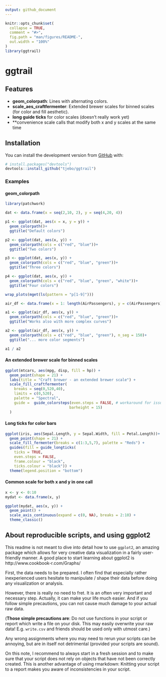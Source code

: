 ```yaml
---
output: github_document
---
```


<!-- README.md is generated from README.Rmd. Please edit that file -->

```r
knitr::opts_chunk$set(
  collapse = TRUE,
  comment = "#>",
  fig.path = "man/figures/README-",
  out.width = "100%"
)
library(ggtrail)
```

# ggtrail

<!-- badges: start -->
<!-- badges: end -->

## Features

- **geom_colorpath**: Lines with alternating colors. 
- **scale_aes_craftfermenter**: Extended brewer scales for binned scales (for color and fill aesthetic).
- **long guide ticks** for color scales (doesn't really work yet)
- **convenience scale calls that modify both x and y scales at the same time

## Installation
You can install the development version from [GitHub](https://github.com/) with:

``` r
# install.packages("devtools")
devtools::install_github("tjebo/ggtrail")
```

### Examples
#### geom_colorpath
```r
library(patchwork)

dat <- data.frame(x = seq(2,10, 2), y = seq(4,20, 4))

p1 <- ggplot(dat, aes(x = x, y = y)) +
  geom_colorpath()+
  ggtitle("Default colors")

p2 <- ggplot(dat, aes(x, y)) +
  geom_colorpath(cols = c("red", "blue"))+
  ggtitle("Two colors")

p3 <- ggplot(dat, aes(x, y)) +
  geom_colorpath(cols = c("red", "blue", "green"))+
  ggtitle("Three colors")

p4 <- ggplot(dat, aes(x, y)) +
  geom_colorpath(cols = c("red", "blue", "green", "white"))+
  ggtitle("Four colors")

wrap_plots(mget(ls(pattern = "p[1-9]")))

air_df <- data.frame(x = 1: length(AirPassengers), y = c(AirPassengers))

a1 <- ggplot(air_df, aes(x, y)) +
  geom_colorpath(cols = c("red", "blue", "green"))+
  ggtitle("Works also with more complex curves")

a2 <- ggplot(air_df, aes(x, y)) +
  geom_colorpath(cols = c("red", "blue", "green"), n_seg = 150)+
  ggtitle("... more color segments")

a1 / a2
```

#### An extended brewer scale for binned scales
```r
ggplot(mtcars, aes(mpg, disp, fill = hp)) +
  geom_point(shape = 21) +
  labs(title = "Craft brewer - an extended brewer scale") +
  scale_fill_craftfermenter(
    breaks = seq(0,520,40),
    limits = c(0,520),
    palette = "Spectral",
    guide =  guide_colorsteps(even.steps = FALSE, # workaround for issues #4019/#4100
                             barheight = 15) 
  )
```

#### Long ticks for color bars
```r
ggplot(iris, aes(Sepal.Length, y = Sepal.Width, fill = Petal.Length))+
  geom_point(shape = 21) +
  scale_fill_fermenter(breaks = c(1:3,5,7), palette = "Reds") +
  guides(fill = guide_longticks(
    ticks = TRUE,
    even.steps = FALSE,
    frame.colour = "black",
    ticks.colour = "black")) +
  theme(legend.position = "bottom")
```

#### Common scale for both x and y in one call
```r
x <- y <- 0:10
mydat <- data.frame(x, y)

ggplot(mydat, aes(x, y)) +
  geom_point() +
  scale_axis_continuous(expand = c(0, NA), breaks = 2:10) +
  theme_classic()
```

## About reproducible scripts, and using ggplot2
This readme is not meant to dive into detail how to use `ggplot2`, an amazing package which allows for very creative data visualization in a fairly user-friendly manner. A good place to start learning about ggplot2 is http://www.cookbook-r.com/Graphs/

First, the data needs to be prepared. I often find that especially rather inexperienced users hesitate to manipulate / shape their data before doing any visualization or analysis. 

However, there is really no need to fret. It is an often very important and necessary step. Actually, it can make your life much easier. And if you follow simple precautions, you can not cause much damage to your actual raw data. 

(**Those simple precautions are**: Do not use functions in your script or report which write a file on your disk. This may easily overwrite your raw data! E.g. `write.csv` and friends should be used only with utmost care.)

Any wrong assignments where you may need to rerun your scripts can be annoying, but are in itself not detrimental (provided your scripts are sound).

On this note, I recommend to always start in a fresh session and to make sure that your script does not rely on objects that have not been correctly created. This is another advantage of using rmarkdown: Knitting your script to a report makes you aware of inconsistencies in your script. 

